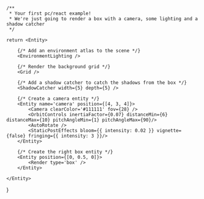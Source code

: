 
    /**
     * Your first pc/react example! 
     * We're just going to render a box with a camera, some lighting and a shadow catcher
     */

    return <Entity>

        {/* Add an environment atlas to the scene */}
        <EnvironmentLighting />

        {/* Render the background grid */}
        <Grid />

        {/* Add a shadow catcher to catch the shadows from the box */}
        <ShadowCatcher width={5} depth={5} />

        {/* Create a camera entity */}
        <Entity name='camera' position={[4, 3, 4]}>
            <Camera clearColor='#111111' fov={28} />
            <OrbitControls inertiaFactor={0.07} distanceMin={6} distanceMax={10} pitchAngleMin={1} pitchAngleMax={90}/>
            <AutoRotate />
            <StaticPostEffects bloom={{ intensity: 0.02 }} vignette={false} fringing={{ intensity: 3 }}/>
        </Entity>

        {/* Create the right box entity */}
        <Entity position={[0, 0.5, 0]}>
            <Render type='box' />
        </Entity>
        
    </Entity>
}

<HelloWorld />